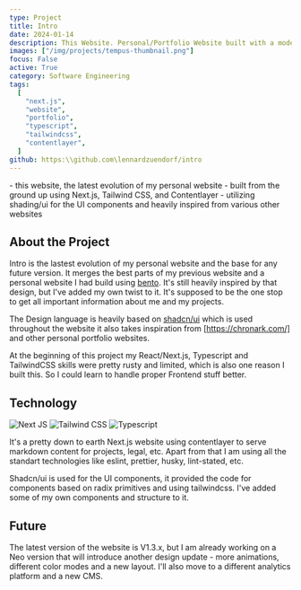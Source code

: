 ```yaml
---
type: Project
title: Intro
date: 2024-01-14
description: This Website. Personal/Portfolio Website built with a modern technology stack to showcase my projects and skills.
images: ["/img/projects/tempus-thumbnail.png"]
focus: False
active: True
category: Software Engineering
tags:
  [
    "next.js",
    "website",
    "portfolio",
    "typescript",
    "tailwindcss",
    "contentlayer",
  ]
github: https:\\github.com\lennardzuendorf/intro
---
```


<Callout>
    - this website, the latest evolution of my personal website
    - built from the ground up using Next.js, Tailwind CSS, and Contentlayer
    - utilizing shading/ui for the UI components and heavily inspired from various other websites
</Callout>

## About the Project

Intro is the lastest evolution of my personal website and the base for any future version. It merges the best parts of my previous website and a personal website I had build using [bento](https://bento.me/). It's still heavily inspired by that design, but I've added my own twist to it. It's supposed to be the one stop to get all important information about me and my projects.

The Design language is heavily based on [shadcn/ui](https://ui.shadcn.com/) which is used throughout the website it also takes inspiration from [https://chronark.com/] and other personal portfolio websites.

At the beginning of this project my React/Next.js, Typescript and TailwindCSS skills were pretty rusty and limited, which is also one reason I built this. So I could learn to handle proper Frontend stuff better.

## Technology

<ProjectTech>
  <Link href="https://nextjs.org/">
    <img
      src="https://img.shields.io/badge/Next-black?style=for-the-badge&logo=next.js&logoColor=white"
      alt="Next JS"
      className="rounded-sm"
    />
  </Link>
  <Link href="https://tailwindcss.com/">
    <img
      src="https://img.shields.io/badge/tailwindcss-%2338B2AC.svg?style=for-the-badge&logo=tailwind-css&logoColor=white"
      alt="Tailwind CSS"
      className="rounded-sm"
    />
  </Link>
  <Link href="https://www.typescriptlang.org/">
    <img
      src="https://img.shields.io/badge/TypeScript-3178C6.svg?style=for-the-badge&logo=TypeScript&logoColor=white"
      alt="Typescript"
      className="rounded-sm"
    />
  </Link>
</ProjectTech>

It's a pretty down to earth Next.js website using contentlayer to serve markdown content for projects, legal, etc. Apart from that I am using all the standart technologies like eslint, prettier, husky, lint-stated, etc.

Shadcn/ui is used for the UI components, it provided the code for components based on radix primitives and using tailwindcss. I've added some of my own components and structure to it.

## Future
The latest version of the website is V1.3.x, but I am already working on a Neo version that will introduce another design update - more animations, different color modes and a new layout. I'll also move to a different analytics platform and a new CMS.
